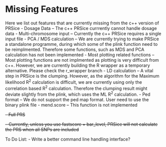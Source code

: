 # Missing Features
Here we list out features that are currently missing from the c++ version of PRSice
- Dosage Data
-- The c++ PRSice currrently cannot handle dosage data
- Multi-chromosome input
-- Currently the c++ PRSice requires a single input file
- PCA / MDS calculation
-- We are currently trying to make PRSice a standalone programme, during which some of the plink function need to be reimplmented.
Therefore some functions, such as MDS and PCA calculation has not been implemented
- Most plotting related functions
-- Most plotting functions are not implmented as plotting is very difficult from c++. 
However, we are currently building the R wrapper as a temporary alternative. 
Please check the r_wrapper branch
- LD calculation
-- A vital step in PRSice is the clumping. 
However, as the algorithm for the Maximum likelihood R^2^ calculation is difficult, we are currently using only the correlation based R^2^ calculation.
Therefore the clumping result might deviate slightly from the plink, which uses the ML R^2^ calculation.
- Ped format
-- We do not support the ped map format. User need to use the binary plink file
- mend.score
-- This function is not implemented

~~- Full PRS~~

~~-- Currently, unless you use fastscore + bar_level, PRSice will not calculate the PRS when all SNPs are included~~

To Do List:
- Write a better command line handling interface?

